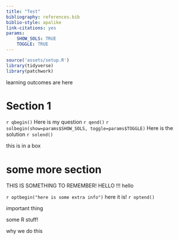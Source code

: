 ```yaml
---
title: "Test"
bibliography: references.bib
biblio-style: apalike
link-citations: yes
params: 
    SHOW_SOLS: TRUE
    TOGGLE: TRUE
---
```


```r
source('assets/setup.R')
library(tidyverse)
library(patchwork)
```


:::lo
learning outcomes are here
:::


# Section 1

`r qbegin()`
Here is my question
`r qend()`
`r solbegin(show=params$SHOW_SOLS, toggle=params$TOGGLE)`
Here is the solution
`r solend()`

:::frame
this is in a box
:::

# some more section
:::statbox

:::

:::sticky
THIS IS SOMETHING TO REMEMBER! HELLO
!!!
hello
:::

`r optbegin("here is some extra info")`
here it is!
`r optend()`

:::imp
important thing
:::

:::rtip
some R stuff!
:::

:::int
why we do this
:::


